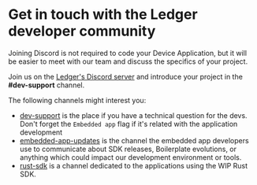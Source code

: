 # Get in touch with the Ledger developer community

Joining Discord is not required to code your Device Application, but it will be easier to meet with our team and
discuss the specifics of your project.

Join us on the [Ledger's Discord server](https://developers.ledger.com/discord/) and introduce your project in the
**#dev-support** channel.

The following channels might interest you:

- [dev-support](https://discord.com/channels/885256081289379850/1007621744732950590) is the place if you have
  a technical question for the devs. Don't forget the `Embedded app` flag if it's related with the application
  development
- [embedded-app-updates](https://discord.com/channels/885256081289379850/907623554542080070) is the channel the
  embedded app developers use to communicate about SDK releases, Boilerplate evolutions, or anything which could impact
  our development environment or tools.
- [rust-sdk](https://discord.com/channels/885256081289379850/912241185677000704) is a channel dedicated to the
  applications using the WIP Rust SDK.
